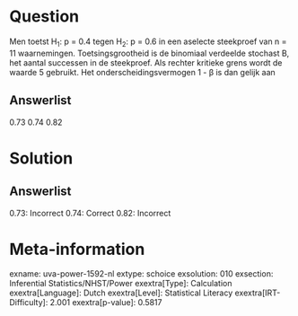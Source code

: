 Question
========

Men toetst H~1~: p = 0.4 tegen H~2~: p = 0.6 in een aselecte steekproef
van n = 11 waarnemingen. Toetsingsgrootheid is de binomiaal verdeelde
stochast B, het aantal successen in de steekproef. Als rechter kritieke
grens wordt de waarde 5 gebruikt. Het onderscheidingsvermogen 1 - β is
dan gelijk aan

Answerlist
----------

0.73
0.74
0.82

Solution
========

Answerlist
----------

0.73: Incorrect
0.74: Correct
0.82: Incorrect

Meta-information
================
exname: uva-power-1592-nl
extype: schoice
exsolution: 010
exsection: Inferential Statistics/NHST/Power
exextra[Type]: Calculation
exextra[Language]: Dutch
exextra[Level]: Statistical Literacy
exextra[IRT-Difficulty]: 2.001
exextra[p-value]: 0.5817
